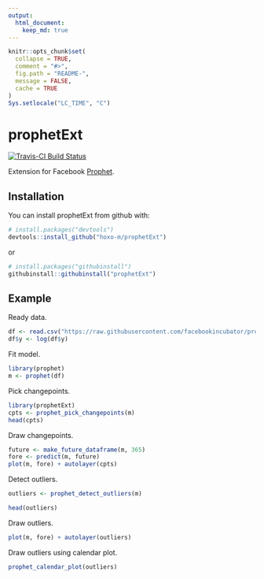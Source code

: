 ```yaml
---
output: 
  html_document:
    keep_md: true
---
```


<!-- README.md is generated from README.Rmd. Please edit that file -->

```r
knitr::opts_chunk$set(
  collapse = TRUE,
  comment = "#>",
  fig.path = "README-",
  message = FALSE,
  cache = TRUE
)
Sys.setlocale("LC_TIME", "C")
```

# prophetExt

[![Travis-CI Build Status](https://travis-ci.org/hoxo-m/prophetExt.svg?branch=master)](https://travis-ci.org/hoxo-m/prophetExt)

Extension for Facebook [Prophet](https://github.com/facebookincubator/prophet).

## Installation

You can install prophetExt from github with:

```r
# install.packages("devtools")
devtools::install_github("hoxo-m/prophetExt")
```

or

```r
# install.packages("githubinstall")
githubinstall::githubinstall("prophetExt")
```

## Example

Ready data.

```r
df <- read.csv("https://raw.githubusercontent.com/facebookincubator/prophet/master/examples/example_wp_peyton_manning.csv")
df$y <- log(df$y)
```

Fit model.

```r
library(prophet)
m <- prophet(df)
```

Pick changepoints.

```r
library(prophetExt)
cpts <- prophet_pick_changepoints(m)
head(cpts)
```

Draw changepoints.

```r
future <- make_future_dataframe(m, 365)
fore <- predict(m, future)
plot(m, fore) + autolayer(cpts)
```

Detect outliers.

```r
outliers <- prophet_detect_outliers(m)
```

```r
head(outliers)
```

Draw outliers.

```r
plot(m, fore) + autolayer(outliers)
```

Draw outliers using calendar plot.

```r
prophet_calendar_plot(outliers)
```
